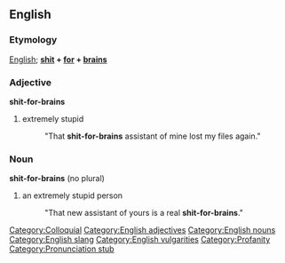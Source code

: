 ==English==
===Etymology===
[[English]]; '''[[shit]] + [[for]] + [[brains]]'''

===Adjective===
'''shit-for-brains'''

# {{cattag3|not comparable|slang|US}} extremely stupid
#: "That '''shit-for-brains''' assistant of mine lost my files again."

===Noun===
'''shit-for-brains''' (no plural)

# {{cattag2|slang|US}} an extremely stupid person
#: "That new assistant of yours is a real '''shit-for-brains'''."

[[Category:Colloquial]]
[[Category:English adjectives]]
[[Category:English nouns]]
[[Category:English slang]]
[[Category:English vulgarities]]
[[Category:Profanity]]

[[Category:Pronunciation stub]]